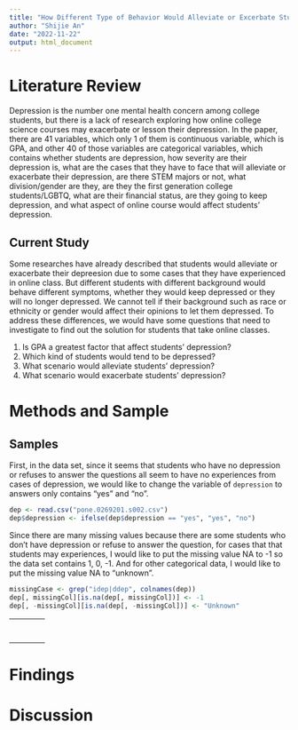 ```yaml
---
title: "How Different Type of Behavior Would Alleviate or Excerbate Students Depression"
author: "Shijie An"
date: "2022-11-22"
output: html_document
---
```


# Literature Review
Depression is the number one mental health concern among college students, but there is a lack of research exploring how online college science courses may exacerbate or lesson their depression. In the paper, there are 41 variables, which only 1 of them is continuous variable, which is GPA, and other 40 of those variables are categorical variables, which contains whether students are depression, how severity are their depression is, what are the cases that they have to face that will alleviate or exacerbate their depression, are there STEM majors or not, what division/gender are they, are they the first generation college students/LGBTQ, what are their financial status, are they going to keep depression, and what aspect of online course would affect students' depression.

## Current Study

Some researches have already described that students would alleviate or exacerbate their depreesion due to some cases that they have experienced in online class. But different students with different background would behave different symptoms, whether they would keep depressed or they will no longer depressed. We cannot tell if their background such as race or ethnicity or gender would affect their opinions to let them depressed. To address these differences, we would have some questions that need to investigate to find out the solution for students that take online classes. 

1. Is GPA a greatest factor that affect students' depression? 
2. Which kind of students would tend to be depressed? 
3. What scenario would alleviate students' depression? 
4. What scenario would exacerbate students' depression? 



# Methods and Sample

## Samples
First, in the data set, since it seems that students who have no depression or refuses to answer the questions all seem to have no experiences from cases of depression, we would like to change the variable of `depression` to answers only contains "yes" and "no". 
```r
dep <- read.csv("pone.0269201.s002.csv")
dep$depression <- ifelse(dep$depression == "yes", "yes", "no")
```

Since there are many missing values because there are some students who don't have depression or refuse to answer the question, for cases that that students may experiences, I would like to put the missing value NA to -1 so the data set contains 1, 0, -1. And for other categorical data, I would like to put the missing value NA to "unknown". 
```r
missingCase <- grep("idep|ddep", colnames(dep))
dep[, missingCol][is.na(dep[, missingCol])] <- -1
dep[, -missingCol][is.na(dep[, -missingCol])] <- "Unknown"
```

|      |      |      |      |
| ---- | ---- | ---- | ---- |
|      |      |      |      |
|      |      |      |      |
|      |      |      |      |
|      |      |      |      |
|      |      |      |      |
|      |      |      |      |
|      |      |      |      |





# Findings









# Discussion







